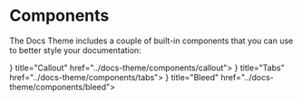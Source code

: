 # Components


The Docs Theme includes a couple of built-in components that you can use to better style your documentation:

<Cards>
  <Card icon={
   <svg viewBox="0 0 24 24"><path fill="currentColor" d="M13 13h-2V7h2m0 10h-2v-2h2M12 2A10 10 0 0 0 2 12a10 10 0 0 0 10 10a10 10 0 0 0 10-10A10 10 0 0 0 12 2Z"></path></svg>
  } title="Callout" href="../docs-theme/components/callout">
  </Card>
  <Card icon={
    <svg viewBox="0 0 24 24"><path fill="currentColor" d="M15 4a8 8 0 1 1-8 8a8 8 0 0 1 8-8M3 12a6 6 0 0 0 4 5.65v2.09A8 8 0 0 1 7 4.26v2.09A6 6 0 0 0 3 12Z"></path></svg>
  } title="Tabs" href="../docs-theme/components/tabs">
  </Card>
  <Card icon={
    <svg viewBox="0 0 24 24"><path fill="currentColor" d="M4 20q-.825 0-1.412-.587Q2 18.825 2 18V6q0-.825.588-1.412Q3.175 4 4 4h16q.825 0 1.413.588Q22 5.175 22 6v12q0 .825-.587 1.413Q20.825 20 20 20Zm0-2h2V6H4v12Zm14 0h2V6h-2Z"></path></svg>
  } title="Bleed" href="../docs-theme/components/bleed">
  </Card>
</Cards>
